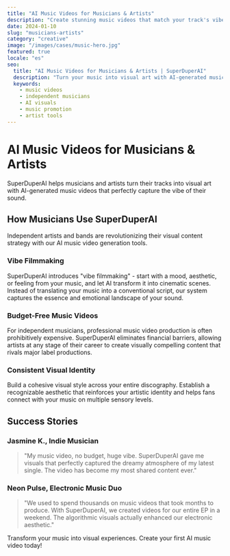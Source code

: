 ```yaml
---
title: "AI Music Videos for Musicians & Artists"
description: "Create stunning music videos that match your track's vibe without a studio budget"
date: 2024-01-10
slug: "musicians-artists"
category: "creative"
image: "/images/cases/music-hero.jpg"
featured: true
locale: "es"
seo:
  title: "AI Music Videos for Musicians & Artists | SuperDuperAI"
  description: "Turn your music into visual art with AI-generated music videos that capture your unique style and vibe"
  keywords:
    - music videos
    - independent musicians
    - AI visuals
    - music promotion
    - artist tools
---
```


# AI Music Videos for Musicians & Artists

SuperDuperAI helps musicians and artists turn their tracks into visual art with AI-generated music videos that perfectly capture the vibe of their sound.

<FeatureGrid>
  <Feature
    title="Vibe-Based Visuals"
    description="Generate visuals that match the exact mood and atmosphere of your music"
    icon="music"
  />
  <Feature
    title="No Budget Limitations"
    description="Create professional music videos without expensive production costs"
    icon="dollar"
  />
  <Feature
    title="Artistic Control"
    description="Maintain creative direction while AI handles technical execution"
    icon="palette"
  />
</FeatureGrid>

## How Musicians Use SuperDuperAI

Independent artists and bands are revolutionizing their visual content strategy with our AI music video generation tools.

### Vibe Filmmaking

SuperDuperAI introduces "vibe filmmaking" - start with a mood, aesthetic, or feeling from your music, and let AI transform it into cinematic scenes. Instead of translating your music into a conventional script, our system captures the essence and emotional landscape of your sound.

### Budget-Free Music Videos

For independent musicians, professional music video production is often prohibitively expensive. SuperDuperAI eliminates financial barriers, allowing artists at any stage of their career to create visually compelling content that rivals major label productions.

### Consistent Visual Identity

Build a cohesive visual style across your entire discography. Establish a recognizable aesthetic that reinforces your artistic identity and helps fans connect with your music on multiple sensory levels.

## Success Stories

### Jasmine K., Indie Musician

> "My music video, no budget, huge vibe. SuperDuperAI gave me visuals that perfectly captured the dreamy atmosphere of my latest single. The video has become my most shared content ever."

### Neon Pulse, Electronic Music Duo

> "We used to spend thousands on music videos that took months to produce. With SuperDuperAI, we created videos for our entire EP in a weekend. The algorithmic visuals actually enhanced our electronic aesthetic."

<CTABox>
  Transform your music into visual experiences. Create your first AI music video
  today!
</CTABox>
